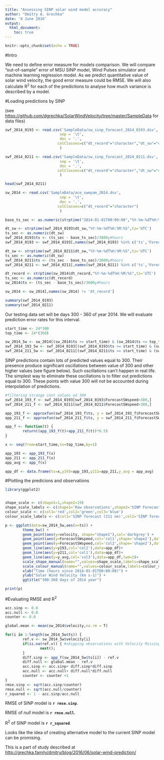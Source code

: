 ```yaml
---
title: "Assessing SINP solar wind model accuracy"
author: "Dmitry A. Grechka"
date: '8 June 2016'
output:
  html_document:
    toc: true
---
```


```r
knitr::opts_chunk$set(echo = TRUE)
```

#Intro

We need to define error measure for models comparison.
We will compare "out-of-sample" error of MSU SINP model, Wind Pulses simulator and machine learning regression model.
As we predict quantitative value of solar wind velocity, the good error measure could be RMSE.
We will also calculate R^2^ for each of the predictions to analyse how much variance is described by a model.

#Loading predictions by SINP

(see <https://github.com/dgrechka/SolarWindVelocity/tree/master/SampleData> for data files)

```r
swf_2014_0193 <- read.csv('SampleData/sw_sinp_forecast_2014_0193.dsv',
                         sep = '\t',
                         dec = '.',
                        colClasses=c("dt_record"="character","dt_sw"="character")
                         )

swf_2014_0211 <- read.csv('SampleData/sw_sinp_forecast_2014_0211.dsv',
                         sep = '\t',
                         dec = '.',
                        colClasses=c("dt_record"="character","dt_sw"="character")
                         )

head(swf_2014_0211)

sw_2014 <- read.csv('SampleData/ace_swepam_2014.dsv',
                         sep = '\t',
                         dec = '.',
                        colClasses=c("dt_record"="character")
                         )

base_ts_sec <- as.numeric(strptime("2014-01-01T00:00:00","%Y-%m-%dT%H:%M:%S",tz='UTC'))

dt_sw <- strptime(swf_2014_0193$dt_sw,"%Y-%m-%dT%H:%M:%S",tz='UTC')
ts_sec <- as.numeric(dt_sw)
swf_2014_0193$ts <- (ts_sec - base_ts_sec)/3600;#hours
swf_2014_0193 <- swf_2014_0193[,names(swf_2014_0193) %in% c('ts','ForecastSWspeed')]

dt_sw <- strptime(swf_2014_0211$dt_sw,"%Y-%m-%dT%H:%M:%S",tz='UTC')
ts_sec <- as.numeric(dt_sw)
swf_2014_0211$ts <- (ts_sec - base_ts_sec)/3600;#hours
swf_2014_0211 <- swf_2014_0211[,names(swf_2014_0211) %in% c('ts','ForecastSWspeed')]

dt_record <- strptime(sw_2014$dt_record,"%Y-%m-%dT%H:%M:%S",tz='UTC')
ts_sec <- as.numeric(dt_record)
sw_2014$ts <- (ts_sec - base_ts_sec)/3600;#hours

sw_2014 <- sw_2014[,names(sw_2014) != 'dt_record']

```

```r
summary(swf_2014_0193)
summary(swf_2014_0211)

```

Our testing data set will be days 300 - 360 of year 2014.
We will evaluate prediction error rates for this interval.

```r

start_time <- 24*300
top_time <- 24*(360)

sw_2014_5w <- sw_2014[(sw_2014$ts >= start_time) & (sw_2014$ts <= top_time),]
swf_2014_193_5w <- swf_2014_0193[(swf_2014_0193$ts >= start_time) & (swf_2014_0193$ts <= top_time),]
swf_2014_211_5w <- swf_2014_0211[(swf_2014_0211$ts >= start_time) & (swf_2014_0211$ts <= top_time),]
```

SINP predictions contain lots of predicted values equal to 300. Their presence produce significant oscillations between value of 300 and other higher values (see figure below). Such oscillations can't happen in real life. The simplest way to eliminate these oscillations is to filter out predictions equal to 300. These points with value 300 will not be accounted during interpolation of predictions.

```r
#filtering strange cont values od 300
swf_2014_193_f <- swf_2014_0193[swf_2014_0193$ForecastSWspeed>300,]
swf_2014_211_f <- swf_2014_0211[swf_2014_0211$ForecastSWspeed>300,]

```

```r
app_193_f <- approxfun(swf_2014_193_f$ts, y = swf_2014_193_f$ForecastSWspeed, method = "linear")
app_211_f <- approxfun(swf_2014_211_f$ts, y = swf_2014_211_f$ForecastSWspeed, method = "linear")

app_f <- function(t) {
        return((app_193_f(t)+app_211_f(t))*0.5)
}

x <- seq(from=start_time,to=top_time,by=1)

app_193 <- app_193_f(x)
app_211 <- app_211_f(x)
app_avg <- app_f(x)

app_df <- data.frame(ts=x,y193=app_193,y211=app_211,y_avg = app_avg)
```

#Plotting the predicions and observations

```r
library(ggplot2)


shape_scale <- c(shape1=1,shape2=19)
shape_scale_labels <- c(shape1='Raw observations',shape2='SINP Forecast')
colour_scale <- c(col1='red',col2='green',col3='blue')
colour_scale_labels <- c(col1='SINP forecast (211 nm)',col2='SINP forecast (193 nm)',col3='averaged forecast')

p <- ggplot(data=sw_2014_5w,aes(x=ts)) +
        theme_bw() +
        geom_point(aes(y=velocity, shape="shape1"),col='darkgrey') +
        geom_point(aes(y=ForecastSWspeed,col='col1',shape='shape2'),data=swf_2014_211_5w) +
        geom_point(aes(y=ForecastSWspeed,col='col2',shape='shape2'),data=swf_2014_193_5w) +
        geom_line(aes(y=y193,col='col2'),data=app_df)+
        geom_line(aes(y=y211,col='col1'),data=app_df)+
        geom_line(aes(y=y_avg,col='col3'),data=app_df,lwd=1)+
        scale_shape_manual(name="",values=shape_scale,labels=shape_scale_labels) +
        scale_colour_manual(name="",values=colour_scale,labels=colour_scale_labels) +
        xlab("Time (hours since 2014-01-01T00:00:00)") +
        ylab("Solar Wind Velocity (km s-1)") +
        ggtitle("300-360 days of 2014 year")

print(p)
```

#Evaluating RMSE and R^2^

```r
acc.sinp <- 0.0
acc.null <- 0.0
counter <- 0.0

global.mean <- mean(sw_2014$velocity,na.rm = T)

for(i in 1:length(sw_2014_5w$ts)) {
        ref.v <- sw_2014_5w$velocity[i]
        if(is.na(ref.v)) { #skipping observations with Velocity Missing Values
                next();
        }
        diff.sinp <- app_f(sw_2014_5w$ts[i]) - ref.v
        diff.null <- global.mean - ref.v
        acc.sinp <- acc.sinp+ diff.sinp*diff.sinp
        acc.null <- acc.null+ diff.null*diff.null
        counter <- counter +1
}
rmse.sinp <- sqrt(acc.sinp/counter)
rmse.null <- sqrt(acc.null/counter)
r_squared <- 1 - acc.sinp/acc.null
```


RMSE of SINP model is **`r rmse.sinp`**.

RMSE of *null* model is **`r rmse.null`**.

R^2^ of SINP model is **`r r_squared`**.

Looks like the idea of creating alternative model to the current SINP model can be promising.


This is a part of study described at <http://grechka.family/dmitry/blog/2016/06/solar-wind-prediction/>